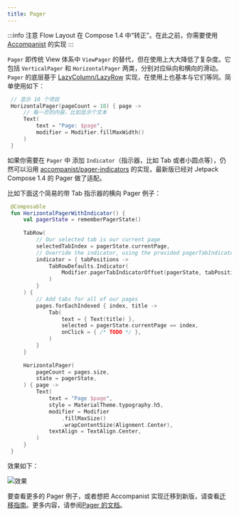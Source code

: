 ```yaml
---
title: Pager
---
```


:::info 注意
Flow Layout 在 Compose 1.4 中“转正”。在此之前，你需要使用 [Accompanist](https://github.com/google/accompanist/tree/main/pager) 的实现
:::

`Pager` 即传统 View 体系中 `ViewPager` 的替代，但在使用上大大降低了复杂度。它包括 `VerticalPager` 和 `HorizontalPager` 两类，分别对应纵向和横向的滑动。`Pager` 的底层基于 [LazyColumn/LazyRow](/docs/design/lists/overview) 实现，在使用上也基本与它们等同。简单使用如下：

```kotlin
 // 显示 10 个项目
 HorizontalPager(pageCount = 10) { page ->
     // 每一页的内容，比如显示个文本
     Text(
         text = "Page: $page",
         modifier = Modifier.fillMaxWidth()
     )
 }
```

如果你需要在 `Pager` 中 添加 `Indicator`（指示器，比如 Tab 或者小圆点等），仍然可以沿用 [accompanist/pager-indicators](https://github.com/google/accompanist/tree/main/pager-indicators) 的实现，最新版已经对 Jetpack Compose 1.4 的 Pager 做了适配。

比如下面这个简易的带 Tab 指示器的横向 Pager 例子：

```kotlin
 @Composable
 fun HorizontalPagerWithIndicator() {
     val pagerState = rememberPagerState()
 ​
     TabRow(
         // Our selected tab is our current page
         selectedTabIndex = pagerState.currentPage,
         // Override the indicator, using the provided pagerTabIndicatorOffset modifier
         indicator = { tabPositions ->
             TabRowDefaults.Indicator(
                 Modifier.pagerTabIndicatorOffset(pagerState, tabPositions)
             )
         }
     ) {
         // Add tabs for all of our pages
         pages.forEachIndexed { index, title ->
             Tab(
                 text = { Text(title) },
                 selected = pagerState.currentPage == index,
                 onClick = { /* TODO */ },
             )
         }
     }
 ​
     HorizontalPager(
         pageCount = pages.size,
         state = pagerState,
     ) { page ->
         Text(
             text = "Page $page",
             style = MaterialTheme.typography.h5,
             modifier = Modifier
                 .fillMaxSize()
                 .wrapContentSize(Alignment.Center),
             textAlign = TextAlign.Center,
         )
     }
 }
```
效果如下：

![效果](https://p1-juejin.byteimg.com/tos-cn-i-k3u1fbpfcp/e9253e4bfe6e45b8a35c902913c7416d~tplv-k3u1fbpfcp-watermark.image?)

要查看更多的 Pager 例子，或者想把 Accompanist 实现迁移到新版，请查看[迁移指南](https://google.github.io/accompanist/pager/#migration)。更多内容，请参阅[Pager 的文档](https://developer.android.com/jetpack/compose/layouts/pager)。
